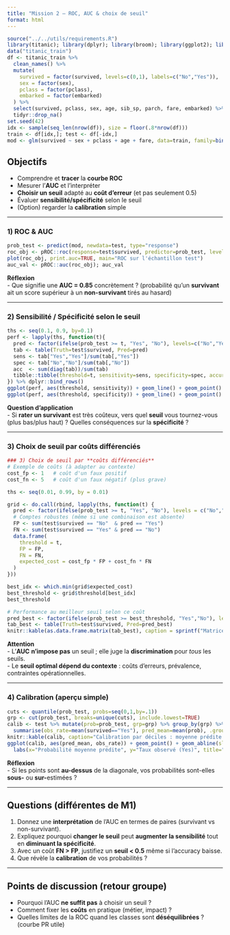 ```yaml
---
title: "Mission 2 — ROC, AUC & choix de seuil"
format: html
---
```


```r
source("../../utils/requirements.R")
library(titanic); library(dplyr); library(broom); library(ggplot2); library(pROC); library(janitor)
data("titanic_train")
df <- titanic_train %>%
  clean_names() %>%
  mutate(
    survived = factor(survived, levels=c(0,1), labels=c("No","Yes")),
    sex = factor(sex),
    pclass = factor(pclass),
    embarked = factor(embarked)
  ) %>%
  select(survived, pclass, sex, age, sib_sp, parch, fare, embarked) %>%
  tidyr::drop_na()
set.seed(42)
idx <- sample(seq_len(nrow(df)), size = floor(.8*nrow(df)))
train <- df[idx,]; test <- df[-idx,]
mod <- glm(survived ~ sex + pclass + age + fare, data=train, family=binomial())
```

## Objectifs
- Comprendre et **tracer** la **courbe ROC**
- Mesurer l’**AUC** et l’interpréter
- **Choisir un seuil** adapté au **coût d’erreur** (et pas seulement 0.5)
- Évaluer **sensibilité/spécificité** selon le seuil
- (Option) regarder la **calibration** simple

---

### 1) ROC & AUC
```r
prob_test <- predict(mod, newdata=test, type="response")
roc_obj <- pROC::roc(response=test$survived, predictor=prob_test, levels=c("No","Yes"))
plot(roc_obj, print.auc=TRUE, main="ROC sur l'échantillon test")
auc_val <- pROC::auc(roc_obj); auc_val
```

::: {.callout-note}
**Réflexion**  
- Que signifie une **AUC = 0.85** concrètement ? (probabilité qu’un **survivant** ait un score supérieur à un **non-survivant** tirés au hasard)  
:::

---

### 2) Sensibilité / Spécificité selon le seuil
```r
ths <- seq(0.1, 0.9, by=0.1)
perf <- lapply(ths, function(t){
  pred <- factor(ifelse(prob_test >= t, "Yes", "No"), levels=c("No","Yes"))
  tab <- table(Truth=test$survived, Pred=pred)
  sens <- tab["Yes","Yes"]/sum(tab[,"Yes"])
  spec <- tab["No","No"]/sum(tab[,"No"])
  acc  <- sum(diag(tab))/sum(tab)
  tibble::tibble(threshold=t, sensitivity=sens, specificity=spec, accuracy=acc)
}) %>% dplyr::bind_rows()
ggplot(perf, aes(threshold, sensitivity)) + geom_line() + geom_point() + labs(title="Sensibilité selon le seuil")
ggplot(perf, aes(threshold, specificity)) + geom_line() + geom_point() + labs(title="Spécificité selon le seuil")
```

::: {.callout-tip}
**Question d’application**  
- Si **rater un survivant** est très coûteux, vers quel **seuil** vous tournez-vous (plus bas/plus haut) ? Quelles conséquences sur la **spécificité** ?  
:::

---

### 3) Choix de seuil par **coûts différenciés**
```r
### 3) Choix de seuil par **coûts différenciés**
# Exemple de coûts (à adapter au contexte)
cost_fp <- 1   # coût d'un faux positif
cost_fn <- 5   # coût d'un faux négatif (plus grave)

ths <- seq(0.01, 0.99, by = 0.01)

grid <- do.call(rbind, lapply(ths, function(t) {
  pred <- factor(ifelse(prob_test >= t, "Yes", "No"), levels = c("No","Yes"))
  # Comptes robustes (même si une combinaison est absente)
  FP <- sum(test$survived == "No"  & pred == "Yes")
  FN <- sum(test$survived == "Yes" & pred == "No")
  data.frame(
    threshold = t,
    FP = FP,
    FN = FN,
    expected_cost = cost_fp * FP + cost_fn * FN
  )
}))

best_idx <- which.min(grid$expected_cost)
best_threshold <- grid$threshold[best_idx]
best_threshold

```

```r
# Performance au meilleur seuil selon ce coût
pred_best <- factor(ifelse(prob_test >= best_threshold, "Yes","No"), levels=c("No","Yes"))
tab_best <- table(Truth=test$survived, Pred=pred_best)
knitr::kable(as.data.frame.matrix(tab_best), caption = sprintf("Matrice de confusion au seuil optimal = %.2f (coûts FP=%d, FN=%d)", best_threshold, cost_fp, cost_fn))
```

::: {.callout-warning}
**Attention**  
- L’**AUC** **n’impose pas** un seuil ; elle juge la **discrimination** pour *tous* les seuils.  
- Le **seuil optimal dépend du contexte** : coûts d’erreurs, prévalence, contraintes opérationnelles.  
:::

---

### 4) Calibration (aperçu simple)
```r
cuts <- quantile(prob_test, probs=seq(0,1,by=.1))
grp <- cut(prob_test, breaks=unique(cuts), include.lowest=TRUE)
calib <- test %>% mutate(prob=prob_test, grp=grp) %>% group_by(grp) %>%
  summarise(obs_rate=mean(survived=="Yes"), pred_mean=mean(prob), .groups="drop")
knitr::kable(calib, caption="Calibration par déciles : moyenne prédite vs proportion observée")
ggplot(calib, aes(pred_mean, obs_rate)) + geom_point() + geom_abline(slope=1, intercept=0, linetype=2) +
  labs(x="Probabilité moyenne prédite", y="Taux observé (Yes)", title="Courbe de calibration (déciles)")
```

::: {.callout-note}
**Réflexion**  
- Si les points sont **au-dessus** de la diagonale, vos probabilités sont-elles **sous-** ou **sur-**estimées ?  
:::

---

## Questions (différentes de M1)
1. Donnez une **interprétation** de l’AUC en termes de paires (survivant vs non-survivant).  
2. Expliquez pourquoi **changer le seuil** peut **augmenter la sensibilité** tout en **diminuant la spécificité**.  
3. Avec un coût **FN > FP**, justifiez un **seuil < 0.5** même si l’accuracy baisse.  
4. Que révèle la **calibration** de vos probabilités ?

---

## Points de discussion (retour groupe)
- Pourquoi l’AUC **ne suffit pas** à choisir un seuil ?  
- Comment fixer les **coûts** en pratique (métier, impact) ?  
- Quelles limites de la ROC quand les classes sont **déséquilibrées** ? (courbe PR utile)
